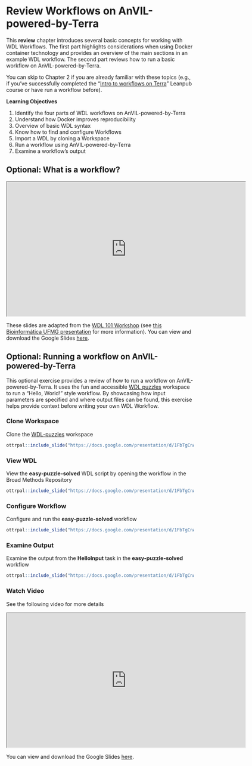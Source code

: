 # Review Workflows on AnVIL-powered-by-Terra

This **review** chapter introduces several basic concepts for working with WDL Workflows.
The first part highlights considerations when using Docker container technology and provides an overview of the main sections in an example WDL workflow.
The second part reviews how to run a basic workflow on AnVIL-powered-by-Terra.

You can skip to Chapter 2 if you are already familiar with these topics (e.g., if you’ve successfully completed the “[Intro to workflows on Terra](https://leanpub.com/universities/courses/terra/pipelining)” Leanpub course or have run a workflow before).

**Learning Objectives**

1. Identify the four parts of WDL workflows on AnVIL-powered-by-Terra
1. Understand how Docker improves reproducibility
1. Overview of basic WDL syntax
1. Know how to find and configure Workflows
1. Import a WDL by cloning a Workspace
1. Run a workflow using AnVIL-powered-by-Terra
1. Examine a workflow’s output

## Optional: What is a workflow?

<iframe src="https://drive.google.com/file/d/1zVHjpR59dlF1NvGxWf88NIkvFuDDd3IW/preview" width="640" height="360" allow="autoplay"></iframe>

These slides are adapted from the [WDL 101 Workshop](https://support.terra.bio/hc/en-us/articles/8693717360411) (see [this Bioinformática UFMG presentation](https://zenodo.org/record/7062397#.YyM-vy1h1qu) for more information).
You can view and download the Google Slides [here](https://docs.google.com/presentation/d/1Dioe_Qd3hdJ0UAP4LA6gJsm07Lr1wRpax5FLYr6xU3M).

## Optional: Running a workflow on AnVIL-powered-by-Terra

This optional exercise provides a review of how to run a workflow on AnVIL-powered-by-Terra.
It uses the fun and accessible [WDL puzzles](https://support.terra.bio/hc/en-us/articles/360056599991) workspace to run a “Hello, World!” style workflow.
By showcasing how input parameters are specified and where output files can be found, this exercise helps provide context before writing your own WDL Workflow.

### Clone Workspace

Clone the [WDL-puzzles](https://app.terra.bio/#workspaces/help-gatk/WDL-puzzles) workspace

```r
ottrpal::include_slide("https://docs.google.com/presentation/d/1FbTgCnAZTgVzp-lPwOVqOqU4Kw19nu825dMngfyc-Nw/edit#slide=id.g1559ae65d17_0_33")
```

### View WDL

View the **easy-puzzle-solved** WDL script by opening the workflow in the Broad Methods Repository

```r
ottrpal::include_slide("https://docs.google.com/presentation/d/1FbTgCnAZTgVzp-lPwOVqOqU4Kw19nu825dMngfyc-Nw/edit#slide=id.g1559ae65d17_0_58")
```

### Configure Workflow

Configure and run the **easy-puzzle-solved** workflow

```r
ottrpal::include_slide("https://docs.google.com/presentation/d/1FbTgCnAZTgVzp-lPwOVqOqU4Kw19nu825dMngfyc-Nw/edit#slide=id.g1559ae65d17_0_73")
```

### Examine Output

Examine the output from the **HelloInput** task in the **easy-puzzle-solved** workflow

```r
ottrpal::include_slide("https://docs.google.com/presentation/d/1FbTgCnAZTgVzp-lPwOVqOqU4Kw19nu825dMngfyc-Nw/edit#slide=id.g1559ae65d17_0_129")
```

### Watch Video

See the following video for more details

<iframe src="https://drive.google.com/file/d/1SpAulGEVytjpBwctmqGIM3N00vvlz1W3/preview" width="640" height="360" allow="autoplay"></iframe>

You can view and download the Google Slides [here](https://docs.google.com/presentation/d/1FbTgCnAZTgVzp-lPwOVqOqU4Kw19nu825dMngfyc-Nw).
